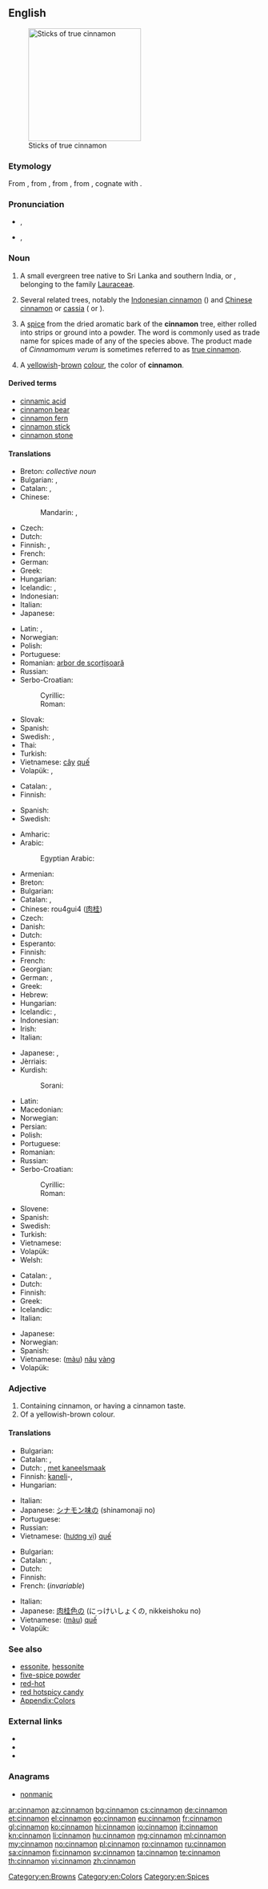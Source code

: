 ==English==
{{wikipedia}}
[[Image:Canelle Cinnamomum verum Luc Viatour.jpg|thumb|225px|Sticks of true cinnamon]]

===Etymology===
From {{etyl|fro|en}} {{term|cinnamone|lang=fro}}, from {{etyl|la|en}}, from {{etyl|grc|en}} {{term|sc=polytonic|κίνναμον||lang=grc}}, from {{etyl|phn|de}}, cognate with {{etyl|he|-}} {{term|קנמון|קִנָּמוֹן|tr=qinnāmōn|lang=he}}.

===Pronunciation===
* {{a|Canada}} {{IPA|/ˈsɪn.ə.mən/}}, {{X-SAMPA|/"sIn.@.m@n/}}
* {{a|UK}} {{IPA|/ˈsɪn.ə.mən/}}, {{X-SAMPA|/"sIn.@.m@n/}}

===Noun===
{{en-noun|s|-}}

# {{context|countable|lang=en}}  A small evergreen tree native to Sri Lanka and southern India, {{taxlink|Cinnamomum verum|species}} or {{taxlink|Cinnamomum zeylanicum|species}}, belonging to the family [[Lauraceae]].
# Several related trees, notably the [[Indonesian cinnamon]] ({{taxlink|Cinnamomum burmannii|species}}) and [[Chinese cinnamon]] or [[cassia]] ({{taxlink|Cinnamomum aromaticum|species}} or {{taxlink|Cinnamomum cassia|species}}).
# {{context|uncountable|lang=en}} A [[spice]] from the dried aromatic bark of the '''cinnamon''' tree, either rolled into strips or ground into a powder. The word is commonly used as trade name for spices made of any of the species above. The product made of ''Cinnamomum verum'' is sometimes referred to as [[true cinnamon]].
# {{context|countable|lang=en}} A [[yellow]]ish-[[brown]] [[color|colour]], the color of '''cinnamon'''.
#: {{color panel|8A563A}}

====Derived terms====
* [[cinnamic acid]]
* [[cinnamon bear]]
* [[cinnamon fern]]
* [[cinnamon stick]]
* [[cinnamon stone]]

====Translations====
{{trans-top|''Cinnamomum verum''}}
* Breton: {{t-|br|gwez-kanell}} ''collective noun''
* Bulgarian: {{t-|bg|канелено дърво|n}}, {{t+|bg|канела|f}}
* Catalan: {{t-|ca|canyeller|m}}, {{t-|ca|caneller|m}}
* Chinese:
*: Mandarin: {{t|cmn|肉桂|tr=ròuguì|sc=Hani}}, {{t|cmn|桂皮|tr=guìpí|sc=Hani}}
* Czech: {{t-|cs|skořicovník|m}}
* Dutch: {{t+|nl|kaneelboom|m}}
* Finnish: {{t-|fi|ceyloninkaneli}}, {{t-|fi|kanelipuu}}
* French: {{t+|fr|cannelier|m}}
* German: {{t+|de|Zimtbaum|m}}
* Greek: {{t+|el|καννέλα|f|tr=kannéla}}
* Hungarian: {{t-|hu|fahéjfa}}
* Icelandic: {{t-|is|kaniltré|n}}, {{t+|is|kanill|m}}
* Indonesian: {{t-|id|kayumanis}}
* Italian: {{t+|it|cannella|f}}
* Japanese: {{t-|ja|ニッケイ|tr=にっけい, nikkei}}
{{trans-mid}}
* Latin: {{t-|la|cinnamomum|n|alt=cinnamōmum}}, {{t-|la|cinnamum|n}}
* Norwegian: {{t-|no|kaneltre|n}}
* Polish: {{t-|pl|cynamonowiec|m}}
* Portuguese: {{t-|pt|caneleira|f}}
* Romanian: [[arbor de scorțișoară]] {{m}}
* Russian: {{t-|ru|коричное дерево|n|tr=koríčnoje dérevo}}
* Serbo-Croatian:
*: Cyrillic: {{t-|sh|цимет|m}}
*: Roman: {{t-|sh|cimet|m}}
* Slovak: {{t-|sk|škorica|f}}
* Spanish: {{t+|es|canela|f}}
* Swedish: {{t-|sv|äkta kanel|c}}, {{t+|sv|kanel|c}}
* Thai: {{t-|th|อบเชย|sc=Thai}}
* Turkish: {{t-|tr|tarçın ağacı}}
* Vietnamese: [[cây]] [[quế]]
* Volapük: {{t-|vo|kirfatep}}, {{t-|vo|kirfatabim}}
{{trans-bottom}}

{{trans-top|any of related trees in the genus ''Cinnamomum''}}
* Catalan: {{t-|ca|canyeller|m}}, {{t-|ca|caneller|m}}
* Finnish: {{t-|fi|kanelipuu}}
{{trans-mid}}
* Spanish: {{t+|es|canelo|m}}
* Swedish: {{t+|sv|kanel|c}}
{{trans-bottom}}

{{trans-top|spice}}
* Amharic: {{t-|am|ቀረፋ|tr=qäräfa|sc=Ethi}}
* Arabic: {{t-|ar|قرفة|f|alt=قِرْفة|tr=qirfa(t)}}
*: Egyptian Arabic: {{tø|arz|قرفة|f|tr=qirfa(t)|sc=Arab}}
* Armenian: {{t-|hy|դարչին|tr=darčin}}
* Breton: {{t-|br|kanell|m}}
* Bulgarian: {{t+|bg|канела|f}}
* Catalan: {{t-|ca|canyella|f}}, {{t-|ca|canella|f}}
* Chinese: rou4gui4 ([[肉]][[桂]])
* Czech: {{t+|cs|skořice|f}}
* Danish: {{t+|da|kanel|c}}
* Dutch: {{t+|nl|kaneel|n}}
* Esperanto: {{t-|eo|cinamo}}
* Finnish: {{t+|fi|kaneli}}
* French: {{t+|fr|cannelle|f}}
* Georgian: {{t|ka|დარიჩინი|sc=Geor}}
* German: {{t+|de|Zimt|m}}, {{t-|de|Kaneel|m}}
* Greek: {{t+|el|καννέλα|f|tr=kannéla}}
* Hebrew: {{t+|he|קינמון|tr=qinamon|m}}
* Hungarian: {{t+|hu|fahéj}}
* Icelandic: {{t+|is|kanill|m}}, {{t-|is|kanell|m}}
* Indonesian: {{t-|id|kayumanis}}
* Irish: {{t-|ga|cainéal|m}}
* Italian: {{t+|it|cannella|f}}
{{trans-mid}}
* Japanese: {{t+|ja|シナモン|tr=shinamon}}, {{t-|ja|肉桂|tr=にっき, nikki; にっけい, nikkei}}
* Jèrriais: {{tø|roa-jer|cannelle|f}}
* Kurdish:
*: Sorani: {{t+|ku|دارچین|sc=ku-Arab|tr=Darchin}}
* Latin: {{t-|la|cinnamum|n}}
* Macedonian: {{t-|mk|цимет|m|tr=címet}}
* Norwegian: {{t+|no|kanel}}
* Persian: {{t+|fa|دارچین|sc=fa-Arab}}
* Polish: {{t+|pl|cynamon|m}}
* Portuguese: {{t+|pt|canela|f}}
* Romanian: {{t+|ro|scorțișoară|f}}
* Russian: {{t+|ru|корица|f|tr=korítsa}}
* Serbo-Croatian:
*: Cyrillic: {{t-|sh|цимет|m}}
*: Roman: {{t-|sh|cimet|m}}
* Slovene: {{t+|sl|cimet|m}}
* Spanish: {{t+|es|canela|f}}
* Swedish: {{t+|sv|kanel|c}}
* Turkish: {{t+|tr|tarçın}}
* Vietnamese: {{t+|vi|quế}}
* Volapük: {{t-|vo|kirfat}}
* Welsh: {{t-|cy|synamon|m}}
{{trans-bottom}}

{{trans-top|colour}}
* Catalan: {{t-|ca|canyella|f}}, {{t-|ca|canella|f}}
* Dutch: {{t-|nl|kaneelkleur|f}}
* Finnish: {{t-|fi|kanelinruskea}}
* Greek: {{t+|el|κανελής|m|tr=kanelís}}
* Icelandic: {{t-|is|kanilbrúnn|m}}
* Italian: {{t+|it|cannella}}
{{trans-mid}}
* Japanese: {{t-|ja|肉桂色|tr=にっけいしょく, nikkeishoku}}
* Norwegian: {{t-|no|kanelfarge|m}}
* Spanish: {{t-|es|color canela}}
* Vietnamese: ([[màu]]) [[nâu]] [[vàng]]
* Volapük: {{t-|vo|kirfataköl}}
{{trans-bottom}}

===Adjective===
{{en-adj|-}}

# Containing cinnamon, or having a cinnamon taste.
# Of a yellowish-brown colour.

====Translations====
{{trans-top|flavour}}
* Bulgarian: {{t-|bg|канелен}}
* Catalan: {{t-|ca|canyella|f}}, {{t-|ca|canella|f}}
* Dutch: {{t-|nl|kaneelachtig}}, [[met kaneelsmaak]]
* Finnish: [[kaneli]]-, {{t-|fi|kanelinmakuinen}}
* Hungarian: {{t-|hu|fahéjas}}
{{trans-mid}}
* Italian: {{t-|it|di cannella}}
* Japanese: [[シナモン味]]の (shinamonaji no)
* Portuguese: {{t+|pt|canela|f}}
* Russian: {{t+|ru|коричный|sc=Cyrl|tr=koríčnyj}}
* Vietnamese: ([[hương vị]]) [[quế]]
{{trans-bottom}}

{{trans-top|colour}}
* Bulgarian: {{t-|bg|канелен}}
* Catalan: {{t-|ca|canyella|f}}, {{t-|ca|canella|f}}
* Dutch: {{t-|nl|kaneelkleurig}}
* Finnish: {{t-|fi|kanelinruskea}}
* French: {{t+|fr|cannelle}} (''invariable'')
{{trans-mid}}
* Italian: {{t+|it|cannella}}
* Japanese: [[肉桂色]]の (にっけいしょくの, nikkeishoku no)
* Vietnamese: ([[màu]]) [[quế]]
* Volapük: {{t-|vo|kirfatakölik}}
{{trans-bottom}}

===See also===
* [[essonite]], [[hessonite]]
* [[five-spice powder]]
* [[red-hot]]
* [[red hotspicy candy]]
* [[Appendix:Colors]]

===External links===
* {{R:Webster 1913}}
* {{R:Century 1911}}
* {{R:OneLook}}

===Anagrams===
* [[nonmanic#English|nonmanic]]

[[Category:en:Browns]]
[[Category:en:Colors]]
[[Category:en:Spices]]

[[ar:cinnamon]]
[[az:cinnamon]]
[[bg:cinnamon]]
[[cs:cinnamon]]
[[de:cinnamon]]
[[et:cinnamon]]
[[el:cinnamon]]
[[eo:cinnamon]]
[[eu:cinnamon]]
[[fr:cinnamon]]
[[gl:cinnamon]]
[[ko:cinnamon]]
[[hi:cinnamon]]
[[io:cinnamon]]
[[it:cinnamon]]
[[kn:cinnamon]]
[[li:cinnamon]]
[[hu:cinnamon]]
[[mg:cinnamon]]
[[ml:cinnamon]]
[[my:cinnamon]]
[[no:cinnamon]]
[[pl:cinnamon]]
[[ro:cinnamon]]
[[ru:cinnamon]]
[[sa:cinnamon]]
[[fi:cinnamon]]
[[sv:cinnamon]]
[[ta:cinnamon]]
[[te:cinnamon]]
[[th:cinnamon]]
[[vi:cinnamon]]
[[zh:cinnamon]]